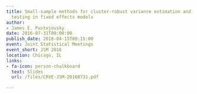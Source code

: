 ```yaml
---
title: Small-sample methods for cluster-robust variance estimation and hypothesis
  testing in fixed effects models
author:
- James E. Pustejovsky
date: 2016-07-31T00:00:00
publish_date: 2018-04-15T08:15:00
event: Joint Statistical Meetings
event_short: JSM 2016
location: Chicago, IL
links:
- fa-icon: person-chalkboard
  text: Slides
  url: /files/CRVE-JSM-20160731.pdf

---
```




